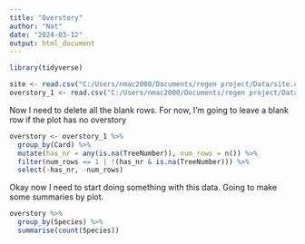 ```yaml
---
title: "Overstory"
author: "Nat"
date: "2024-03-12"
output: html_document
---
```


```r
library(tidyverse)

site <- read.csv("C:/Users/nmac2000/Documents/regen project/Data/site.csv")
overstory_1 <- read.csv("C:/Users/nmac2000/Documents/regen project/Data/Overstory.csv")

```

Now I need to delete all the blank rows. For now, I'm going to leave a blank row if the plot has no overstory
```r
overstory <- overstory_1 %>% 
  group_by(Card) %>% 
  mutate(has_nr = any(is.na(TreeNumber)), num_rows = n()) %>% 
  filter(num_rows == 1 | !(has_nr & is.na(TreeNumber))) %>% 
  select(-has_nr, -num_rows)
```

Okay now I need to start doing something with this data. 
Going to make some summaries by plot. 
```r
overstory %>% 
  group_by(Species) %>% 
  summarise(count(Species))
  
```

